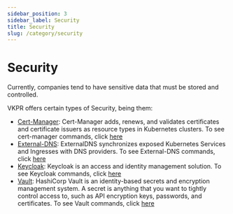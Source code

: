 ```yaml
---
sidebar_position: 3
sidebar_label: Security
title: Security
slug: /category/security
---
```


# Security

Currently, companies tend to have sensitive data that must be stored and controlled.

VKPR offers certain types of Security, being them:

- [Cert-Manager](https://cert-manager.io/docs/): Cert-Manager adds, renews, and validates certificates and certificate issuers as resource types in Kubernetes clusters. To see cert-manager commands, click [here](/docs/commands/cert-manager/install/aws)
- [External-DNS](https://github.com/kubernetes-sigs/external-dns): ExternalDNS synchronizes exposed Kubernetes Services and Ingresses with DNS providers. To see External-DNS commands, click [here](/docs/commands/external-dns/install/aws)
- [Keycloak](https://www.keycloak.org/documentation): Keycloak is an access and identity management solution. To see Keycloak commands, click [here](/docs/commands/keycloak/install)
- [Vault](https://www.vaultproject.io/docs): HashiCorp Vault is an identity-based secrets and encryption management system. A secret is anything that you want to tightly control access to, such as API encryption keys, passwords, and certificates. To see Vault commands, click [here](/docs/commands/vault/install)
